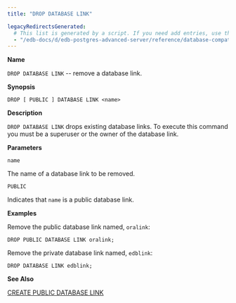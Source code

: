 ```yaml
---
title: "DROP DATABASE LINK"

legacyRedirectsGenerated:
  # This list is generated by a script. If you need add entries, use the `legacyRedirects` key.
  - "/edb-docs/d/edb-postgres-advanced-server/reference/database-compatibility-for-oracle-developers-reference-guide/12/Database_Compatibility_for_Oracle_Developers_Reference_Guide.1.059.html"
---
```


<div id="drop_public_database_link" class="registered_link"></div>

**Name**

`DROP DATABASE LINK` -- remove a database link.

**Synopsis**

```text
DROP [ PUBLIC ] DATABASE LINK <name>
```

**Description**

`DROP DATABASE LINK` drops existing database links. To execute this command you must be a superuser or the owner of the database link.

**Parameters**

`name`

 The name of a database link to be removed.

`PUBLIC`

 Indicates that `name` is a public database link.

**Examples**

Remove the public database link named, `oralink`:

```text
DROP PUBLIC DATABASE LINK oralink;
```

Remove the private database link named, `edblink`:

```text
DROP DATABASE LINK edblink;
```

**See Also**

[CREATE PUBLIC DATABASE LINK](21_create_public_database_link)
